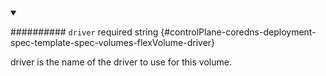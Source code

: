 
<details className="config-field" data-expandable="false" open>
<summary>

########## `driver` <span className="config-field-required" data-required="false">required</span> <span className="config-field-type">string</span> <span className="config-field-default"></span> <span className="config-field-enum"></span> {#controlPlane-coredns-deployment-spec-template-spec-volumes-flexVolume-driver}

driver is the name of the driver to use for this volume.

</summary>



</details>
